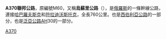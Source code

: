 {{Infobox road2
|country=RUS
|type=A
|route=370
|alternate_name=烏蘇里公路
|map=M60 locator.svg
|map_notes=
|length_km=760
|length_round=
|length_ref=
|established=
|direction_a=北
|terminus_a={{jct|country=RUS|R|297 }}[[哈巴羅夫斯克|哈巴羅夫斯克]]
|junction=
|direction_b=南
|terminus_b=[[海參崴|海參崴]]
|previous_type=
|previous_route=
|next_type=
|next_route=
|ahn={{AHN-AH|6|RUS}}{{AHN-AH|30|RUS}}
}}
'''A370聯邦公路'''，原編號M60，又稱'''烏蘇里公路'''（{{lang|ru|Уссу́ри}}），是[[俄羅斯|俄羅斯]]的一條幹線公路，連接[[哈巴羅夫斯克|哈巴羅夫斯克]]和[[符拉迪沃斯托克|符拉迪沃斯托克]]，全長760公里。也是[[西伯利亞公路|西伯利亞公路]]的一部分，也是[[泛亞公路|泛亞公路]]AH30的一部分。

{{俄羅斯聯邦公路}}

[[Category:俄羅斯公路|A370]]